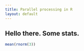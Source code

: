 ```yaml
---
title: Parallel processing in R
layout: default
---
```


## Hello there. Some stats.

```r
mean(rnorm(3))
```
